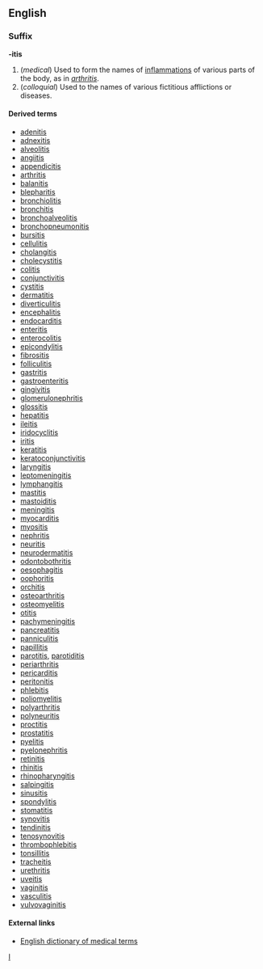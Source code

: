 ==English==
===Suffix===
'''-itis'''

#(''medical'') Used to form the names of [[inflammation]]s of various parts of the body, as in ''[[arthritis]]''.
#(''colloquial'') Used to the names of various fictitious afflictions or diseases.

====Derived terms====
*[[adenitis]]
*[[adnexitis]]
*[[alveolitis]]
*[[angiitis]]
*[[appendicitis]]
*[[arthritis]]
*[[balanitis]]
*[[blepharitis]]
*[[bronchiolitis]]
*[[bronchitis]]
*[[bronchoalveolitis]]
*[[bronchopneumonitis]]
*[[bursitis]]
*[[cellulitis]]
*[[cholangitis]]
*[[cholecystitis]]
*[[colitis]]
*[[conjunctivitis]]
*[[cystitis]]
*[[dermatitis]]
*[[diverticulitis]]
*[[encephalitis]]
*[[endocarditis]]
*[[enteritis]]
*[[enterocolitis]]
*[[epicondylitis]]
*[[fibrositis]]
*[[folliculitis]]
*[[gastritis]]
*[[gastroenteritis]]
*[[gingivitis]]
*[[glomerulonephritis]]
*[[glossitis]]
*[[hepatitis]]
*[[ileitis]]
*[[iridocyclitis]]
*[[iritis]]
*[[keratitis]]
*[[keratoconjunctivitis]]
*[[laryngitis]]
*[[leptomeningitis]]
*[[lymphangitis]]
*[[mastitis]]
*[[mastoiditis]]
*[[meningitis]]
*[[myocarditis]]
*[[myositis]]
*[[nephritis]]
*[[neuritis]]
*[[neurodermatitis]]
*[[odontobothritis]]
*[[oesophagitis]] <!-- also [[esophagitis]] ? -->
*[[oophoritis]]
*[[orchitis]]
*[[osteoarthritis]]
*[[osteomyelitis]]
*[[otitis]]
*[[pachymeningitis]]
*[[pancreatitis]]
*[[panniculitis]]
*[[papillitis]]
*[[parotitis]], [[parotiditis]]
*[[periarthritis]]
*[[pericarditis]]
*[[peritonitis]]
*[[phlebitis]]
*[[poliomyelitis]]
*[[polyarthritis]]
*[[polyneuritis]]
*[[proctitis]]
*[[prostatitis]]
*[[pyelitis]]
*[[pyelonephritis]]
*[[retinitis]]
*[[rhinitis]]
*[[rhinopharyngitis]]
*[[salpingitis]]
*[[sinusitis]]
*[[spondylitis]]
*[[stomatitis]]
*[[synovitis]]
*[[tendinitis]]
*[[tenosynovitis]]
*[[thrombophlebitis]]
*[[tonsillitis]]
*[[tracheitis]]
*[[urethritis]]
*[[uveitis]]
*[[vaginitis]]
*[[vasculitis]]
*[[vulvovaginitis]]

====External links====
*[http://allserv.rug.ac.be/~rvdstich/eugloss/DIC/ English dictionary of medical terms]

[[Category:English suffixes|I]]